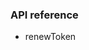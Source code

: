 <PlatformWrapper platform="web">

### API reference
-   <Link target="_blank" to="{{global.API_REF_WEB_ROOT}}/interfaces/iagorartcclient.html#renewtoken">renewToken</Link>
</PlatformWrapper>
